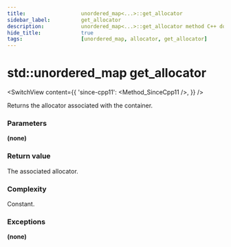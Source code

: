 ```yaml
---
title:					unordered_map<...>::get_allocator
sidebar_label:			get_allocator
description:			unordered_map<...>::get_allocator method C++ documentation
hide_title:				true
tags:					[unordered_map, allocator, get_allocator]
---
```



<!----------------- Codes ---------------------->

<!-- get_allocator() -->

# std::unordered_map get_allocator

<SwitchView content={{
    'since-cpp11': <Method_SinceCpp11 />,
}} />

Returns the allocator associated with the container.

### Parameters

**(none)**
 
### Return value

The associated allocator.

### Complexity

Constant.

### Exceptions

**(none)**